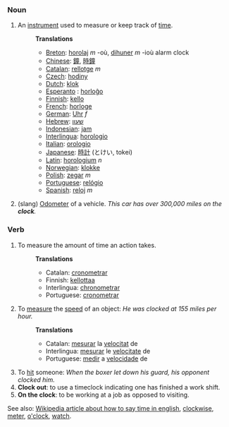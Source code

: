 ===Noun===
# An [[instrument]] used to measure or keep track of [[time]].
#:'''Translations'''
#:*[[Breton]]: [[horolaj]] ''m'' -où, [[dihuner]] ''m'' -ioù alarm clock
#:*[[Chinese]]: [[鐘]], [[時鐘]]
#:*[[Catalan]]: [[rellotge]] ''m''
#:*[[Czech]]: [[hodiny]]
#:*[[Dutch]]: [[klok]]
#:*[[Esperanto]] : [[horloĝo]]
#:*[[Finnish]]: [[kello]]
#:*[[French]]: [[horloge]]
#:*[[German]]: [[Uhr]] ''f''
#:*[[Hebrew]]: [[שעון]]
#:*[[Indonesian]]: [[jam]]
#:*[[Interlingua]]: [[horologio]]
#:*[[Italian]]: [[orologio]]
#:*[[Japanese]]: [[時計]] (とけい, tokei)
#:*[[Latin]]: [[horologium]] ''n''
#:*[[Norwegian]]: [[klokke]]
#:*[[Polish]]: [[zegar]] ''m''
#:*[[Portuguese]]: [[relógio]]
#:*[[Spanish]]: [[reloj]] ''m''
# (slang) [[Odometer]] of a vehicle. ''This car has over 300,000 miles on the '''clock'''.''

===Verb===
# To measure the amount of time an action takes.
#:'''Translations'''
#:*Catalan: [[cronometrar]]
#:*Finnish: [[kellottaa]]
#:*Interlingua: [[chronometrar]]
#:*Portuguese: [[cronometrar]]
# To [[measure]] the [[speed]] of an object: ''He was clocked at 155 miles per hour.''
#:'''Translations'''
#:*Catalan: [[mesurar]] la [[velocitat]] de
#:*Interlingua: [[mesurar]] le [[velocitate]] de
#:*Portuguese: [[medir]] a [[velocidade]] de
# To [[hit]] someone: ''When the boxer let down his guard, his opponent clocked him.''
# '''Clock out''': to use a timeclock indicating one has finished a work shift.
# '''On the clock''': to be working at a job as opposed to visiting.

See also: [[w:Time|Wikipedia article about how to say time in english]], [[clockwise]], [[meter]], [[o'clock]], [[watch]].